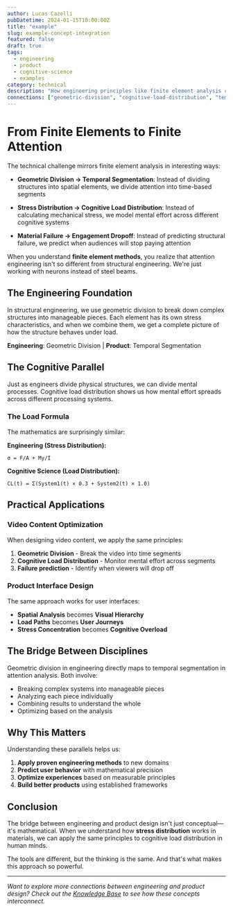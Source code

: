 ```yaml
---
author: Lucas Cazelli
pubDatetime: 2024-01-15T10:00:00Z
title: "example"
slug: example-concept-integration
featured: false
draft: true
tags:
  - engineering
  - product
  - cognitive-science
  - examples
category: technical
description: "How engineering principles like finite element analysis can be applied to understanding user attention and engagement in product design."
connections: ["geometric-division", "cognitive-load-distribution", "temporal-segmentation"]
---
```



# From Finite Elements to Finite Attention

The technical challenge mirrors finite element analysis in interesting ways:

* **<ConceptLink concept="geometric-division">Geometric Division</ConceptLink> → Temporal Segmentation**: Instead of dividing structures into spatial elements, we divide attention into time-based segments

* **<ConceptLink concept="cognitive-load-distribution">Stress Distribution → Cognitive Load Distribution</ConceptLink>**: Instead of calculating mechanical stress, we model mental effort across different cognitive systems

* **Material Failure → Engagement Dropoff**: Instead of predicting structural failure, we predict when audiences will stop paying attention

When you understand **finite element methods**, you realize that attention engineering isn't so different from structural engineering. We're just working with neurons instead of steel beams.

## The Engineering Foundation

In structural engineering, we use <ConceptLink concept="geometric-division">geometric division</ConceptLink> to break down complex structures into manageable pieces. Each element has its own stress characteristics, and when we combine them, we get a complete picture of how the structure behaves under load.

**Engineering**: <ConceptLink concept="geometric-division">Geometric Division</ConceptLink> | **Product**: Temporal Segmentation

## The Cognitive Parallel

Just as engineers divide physical structures, we can divide mental processes. <ConceptLink concept="cognitive-load-distribution">Cognitive load distribution</ConceptLink> shows us how mental effort spreads across different processing systems.

### The Load Formula

The mathematics are surprisingly similar:

**Engineering (Stress Distribution):**
```
σ = F/A + My/I
```

**Cognitive Science (Load Distribution):**
```
CL(t) = Σ(System1(t) × 0.3 + System2(t) × 1.0)
```

## Practical Applications

### Video Content Optimization

When designing video content, we apply the same principles:

1. **<ConceptLink concept="geometric-division">Geometric Division</ConceptLink>** - Break the video into time segments
2. **<ConceptLink concept="cognitive-load-distribution">Cognitive Load Distribution</ConceptLink>** - Monitor mental effort across segments  
3. **Failure prediction** - Identify when viewers will drop off

### Product Interface Design

The same approach works for user interfaces:

- **Spatial Analysis** becomes **Visual Hierarchy**
- **Load Paths** becomes **User Journeys**
- **Stress Concentration** becomes **Cognitive Overload**

## The Bridge Between Disciplines

<ConceptLink concept="geometric-division" showPreview={true}>Geometric division</ConceptLink> in engineering directly maps to temporal segmentation in attention analysis. Both involve:

- Breaking complex systems into manageable pieces
- Analyzing each piece individually
- Combining results to understand the whole
- Optimizing based on the analysis

## Why This Matters

Understanding these parallels helps us:

1. **Apply proven engineering methods** to new domains
2. **Predict user behavior** with mathematical precision
3. **Optimize experiences** based on measurable principles
4. **Build better products** using established frameworks

## Conclusion

The bridge between engineering and product design isn't just conceptual—it's mathematical. When we understand how **stress distribution** works in materials, we can apply the same principles to <ConceptLink concept="cognitive-load-distribution">cognitive load distribution</ConceptLink> in human minds.

The tools are different, but the thinking is the same. And that's what makes this approach so powerful.

---

*Want to explore more connections between engineering and product design? Check out the [Knowledge Base](/concepts) to see how these concepts interconnect.*
